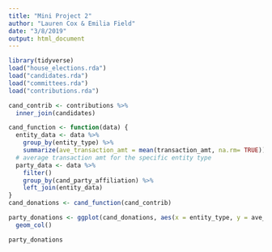 ```yaml
---
title: "Mini Project 2"
author: "Lauren Cox & Emilia Field"
date: "3/8/2019"
output: html_document
---
```


```r
library(tidyverse)
load("house_elections.rda")
load("candidates.rda")
load("committees.rda")
load("contributions.rda")
```

```r
cand_contrib <- contributions %>%
  inner_join(candidates)
```

```r
cand_function <- function(data) {
  entity_data <- data %>%
    group_by(entity_type) %>%
    summarize(ave_transaction_amt = mean(transaction_amt, na.rm= TRUE))
  # average transaction amt for the specific entity type
  party_data <- data %>%
    filter()
    group_by(cand_party_affiliation) %>%
    left_join(entity_data)
}
cand_donations <- cand_function(cand_contrib)
```

```r
party_donations <- ggplot(cand_donations, aes(x = entity_type, y = ave_transaction_amt, color = cand_party_affiliation)) +
  geom_col()

party_donations
```





